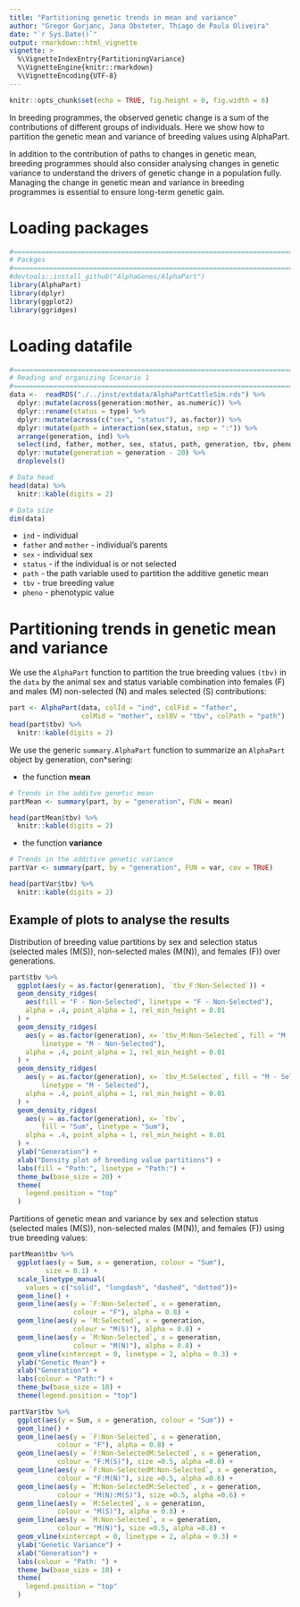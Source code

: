 ```yaml
---
title: "Partitioning genetic trends in mean and variance"
author: "Gregor Gorjanc, Jana Obsteter, Thiago de Paula Oliveira"
date: "`r Sys.Date()`"
output: rmarkdown::html_vignette
vignette: >
  %\VignetteIndexEntry{PartitioningVariance}
  %\VignetteEngine{knitr::rmarkdown}
  %\VignetteEncoding{UTF-8}
---
```


```r
knitr::opts_chunk$set(echo = TRUE, fig.height = 6, fig.width = 6)
```

In breeding programmes, the observed genetic change is a sum of the contributions of different groups of individuals. Here we show how to partition the genetic mean and variance of breeding values using AlphaPart.

In addition to the contribution of paths to changes in genetic mean, breeding programmes should also consider analysing changes in genetic variance to understand the drivers of genetic change in a population fully. Managing the change in genetic mean and variance in breeding programmes is essential to ensure long-term genetic gain.

# Loading packages
```r
#=======================================================================
# Packges
#=======================================================================
#devtools::install_github("AlphaGenes/AlphaPart")
library(AlphaPart)
library(dplyr)
library(ggplot2)
library(ggridges)
```

# Loading datafile
```r
#=======================================================================
# Reading and organizing Scenario 1
#=======================================================================
data <-  readRDS("./../inst/extdata/AlphaPartCattleSim.rds") %>%
  dplyr::mutate(across(generation:mother, as.numeric)) %>%
  dplyr::rename(status = type) %>%
  dplyr::mutate(across(c("sex", "status"), as.factor)) %>%
  dplyr::mutate(path = interaction(sex,status, sep = ":")) %>%
  arrange(generation, ind) %>%
  select(ind, father, mother, sex, status, path, generation, tbv, pheno) %>%
  dplyr::mutate(generation = generation - 20) %>%
  droplevels()

# Data head
head(data) %>%
  knitr::kable(digits = 2)

# Data size
dim(data)
```
* ```ind``` - individual
* ```father``` and ```mother``` - individual's parents
* ```sex``` - individual sex
* ```status``` - if the individual is or not selected
* ```path``` - the path variable used to partition the additive genetic mean
* ```tbv``` - true breeding value
* ```pheno``` - phenotypic value

# Partitioning trends in genetic mean and variance

We use the `AlphaPart` function to partition the true breeding values `(tbv)` in the `data` by the animal sex and status variable combination into females (F) and males (M) non-selected (N) and males selected (S) contributions:

```r
part <- AlphaPart(data, colId = "ind", colFid = "father", 
                  colMid = "mother", colBV = "tbv", colPath = "path")
head(part$tbv) %>%
  knitr::kable(digits = 2)
```


We use the generic `summary.AlphaPart` function to summarize an `AlphaPart` object by  generation, con*sering:

* the function **mean**

```r
# Trends in the additve genetic mean
partMean <- summary(part, by = "generation", FUN = mean)

head(partMean$tbv) %>%
  knitr::kable(digits = 2)
```

*  the function **variance**
```r
# Trends in the additive genetic variance
partVar <- summary(part, by = "generation", FUN = var, cov = TRUE)

head(partVar$tbv) %>%
  knitr::kable(digits = 2)
```

## Example of plots to analyse the results

Distribution of breeding value partitions by sex and selection status (selected males (M(S)), non-selected males (M(N)), and
females (F)) over generations.
```r
part$tbv %>%
  ggplot(aes(y = as.factor(generation), `tbv_F:Non-Selected`)) +
  geom_density_ridges(
    aes(fill = "F - Non-Selected", linetype = "F - Non-Selected"),
    alpha = .4, point_alpha = 1, rel_min_height = 0.01
  ) +
  geom_density_ridges(
    aes(y = as.factor(generation), x= `tbv_M:Non-Selected`, fill = "M - Non-Selected",
        linetype = "M - Non-Selected"),
    alpha = .4, point_alpha = 1, rel_min_height = 0.01
  ) +
  geom_density_ridges(
    aes(y = as.factor(generation), x= `tbv_M:Selected`, fill = "M - Selected",
        linetype = "M - Selected"),
    alpha = .4, point_alpha = 1, rel_min_height = 0.01
  ) +
  geom_density_ridges(
    aes(y = as.factor(generation), x= `tbv`,
        fill = "Sum", linetype = "Sum"),
    alpha = .4, point_alpha = 1, rel_min_height = 0.01
  ) +
  ylab("Generation") +
  xlab("Density plot of breeding value partitions") +
  labs(fill = "Path:", linetype = "Path:") +
  theme_bw(base_size = 20) +
  theme(
    legend.position = "top"
  ) 
```


Partitions of genetic mean and variance by sex and selection status (selected males (M(S)), non-selected males (M(N)), and females (F)) using true breeding values:

```r
partMean$tbv %>%
  ggplot(aes(y = Sum, x = generation, colour = "Sum"),
         size = 0.1) +
  scale_linetype_manual(
    values = c("solid", "longdash", "dashed", "dotted"))+
  geom_line() +
  geom_line(aes(y = `F:Non-Selected`, x = generation, 
                colour = "F"), alpha = 0.8) +
  geom_line(aes(y = `M:Selected`, x = generation,
                colour = "M(S)"), alpha = 0.8) +
  geom_line(aes(y = `M:Non-Selected`, x = generation,
                colour = "M(N)"), alpha = 0.8) +
  geom_vline(xintercept = 0, linetype = 2, alpha = 0.3) +
  ylab("Genetic Mean") +
  xlab("Generation") +
  labs(colour = "Path:") +
  theme_bw(base_size = 18) + 
  theme(legend.position = "top")

```


```r
partVar$tbv %>%
  ggplot(aes(y = Sum, x = generation, colour = "Sum")) +
  geom_line() +
  geom_line(aes(y = `F:Non-Selected`, x = generation,
            colour = "F"), alpha = 0.8) +
  geom_line(aes(y = `F:Non-SelectedM:Selected`, x = generation,
            colour = "F:M(S)"), size =0.5, alpha =0.8) +
  geom_line(aes(y = `F:Non-SelectedM:Non-Selected`, x = generation,
            colour = "F:M(N)"), size =0.5, alpha =0.6) +
  geom_line(aes(y = `M:Non-SelectedM:Selected`, x = generation,
            colour = "M(N):M(S)"), size =0.5, alpha =0.6) +
  geom_line(aes(y = `M:Selected`, x = generation,
            colour = "M(S)"), alpha = 0.8) +
  geom_line(aes(y = `M:Non-Selected`, x = generation,
            colour = "M(N)"), size =0.5, alpha =0.8) +
  geom_vline(xintercept = 0, linetype = 2, alpha = 0.3) +
  ylab("Genetic Variance") +
  xlab("Generation") +
  labs(colour = "Path: ") +
  theme_bw(base_size = 18) +
  theme(
    legend.position = "top"
  )
```
